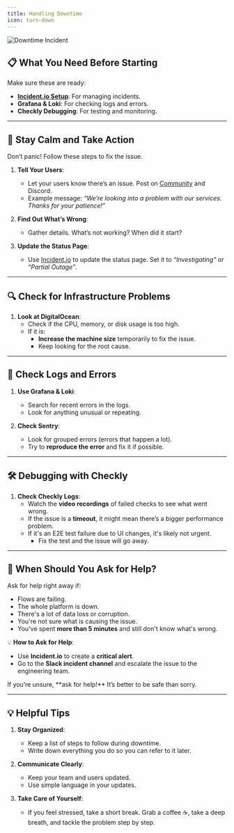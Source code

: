 ```yaml
---
title: Handling Downtime
icon: turn-down
---
```


![Downtime Incident](https://media3.giphy.com/media/v1.Y2lkPTc5MGI3NjExdTZnbGxjc3k5d3NxeXQwcmhxeTRsbnNybnd4NG41ZnkwaDdsa3MzeSZlcD12MV9pbnRlcm5hbF9naWZfYnlfaWQmY3Q9Zw/2UCt7zbmsLoCXybx6t/giphy.gif)

## 📋 What You Need Before Starting

Make sure these are ready:
- **[Incident.io Setup](../playbooks/setup-incident-io)**: For managing incidents.
- **Grafana & Loki**: For checking logs and errors.
- **Checkly Debugging**: For testing and monitoring.

---

## 🚨 Stay Calm and Take Action

<Warning>
  Don’t panic! Follow these steps to fix the issue.
</Warning>

1. **Tell Your Users**:
   - Let your users know there’s an issue. Post on [Community](https://community.ensemble.com) and Discord.
   - Example message: *“We’re looking into a problem with our services. Thanks for your patience!”*

2. **Find Out What’s Wrong**:
   - Gather details. What’s not working? When did it start?

3. **Update the Status Page**:
   - Use [Incident.io](https://incident.io) to update the status page. Set it to *“Investigating”* or *“Partial Outage”*.

---

## 🔍 Check for Infrastructure Problems

1. **Look at DigitalOcean**:
   - Check if the CPU, memory, or disk usage is too high.
   - If it is:
     - **Increase the machine size** temporarily to fix the issue.
     - Keep looking for the root cause.

---

## 📜 Check Logs and Errors

1. **Use Grafana & Loki**:
   - Search for recent errors in the logs.
   - Look for anything unusual or repeating.

2. **Check Sentry**:
   - Look for grouped errors (errors that happen a lot).
   - Try to **reproduce the error** and fix it if possible.

---

## 🛠️ Debugging with Checkly

1. **Check Checkly Logs**:
   - Watch the **video recordings** of failed checks to see what went wrong.
   - If the issue is a **timeout**, it might mean there’s a bigger performance problem.
   - If it's an E2E test failure due to UI changes, it's likely not urgent.
     - Fix the test and the issue will go away.

---

## 🚨 When Should You Ask for Help?

Ask for help right away if:
- Flows are failing.
- The whole platform is down.
- There's a lot of data loss or corruption.
- You're not sure what is causing the issue.
- You've spent **more than 5 minutes** and still don't know what's wrong.

💡 **How to Ask for Help**:
- Use **Incident.io** to create a **critical alert**.
- Go to the **Slack incident channel** and escalate the issue to the engineering team.

<Warning>
  If you’re unsure, **ask for help!** It’s better to be safe than sorry.
</Warning>

---

## 💡 Helpful Tips

1. **Stay Organized**:
   - Keep a list of steps to follow during downtime.
   - Write down everything you do so you can refer to it later.

2. **Communicate Clearly**:
   - Keep your team and users updated.
   - Use simple language in your updates.

3. **Take Care of Yourself**:
   - If you feel stressed, take a short break. Grab a coffee ☕, take a deep breath, and tackle the problem step by step.
